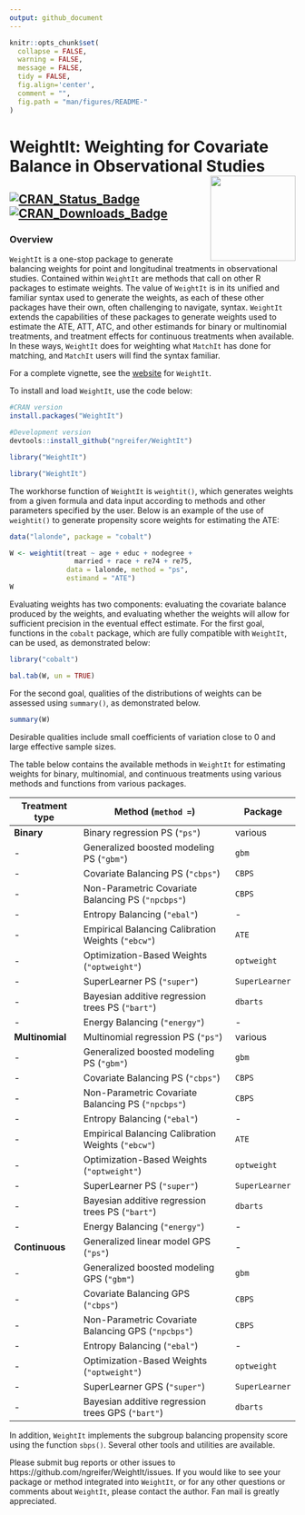 ```yaml
---
output: github_document
---
```


<!-- README.md is generated from README.Rmd. Please edit that file -->

```r
knitr::opts_chunk$set(
  collapse = FALSE,
  warning = FALSE,
  message = FALSE,
  tidy = FALSE,
  fig.align='center',
  comment = "",
  fig.path = "man/figures/README-"
)
```
# WeightIt: Weighting for Covariate Balance in Observational Studies <img src="man/figures/logo.png" align="right" width="150"/>

[![CRAN_Status_Badge](https://img.shields.io/cran/v/WeightIt?color=00622B)](https://cran.r-project.org/package=WeightIt) [![CRAN_Downloads_Badge](https://cranlogs.r-pkg.org/badges/WeightIt?color=00622B)](https://cran.r-project.org/package=WeightIt)
------
### Overview

`WeightIt` is a one-stop package to generate balancing weights for point and longitudinal treatments in observational studies. Contained within `WeightIt` are methods that call on other R packages to estimate weights. The value of `WeightIt` is in its unified and familiar syntax used to generate the weights, as each of these other packages have their own, often challenging to navigate, syntax. `WeightIt` extends the capabilities of these packages to generate weights used to estimate the ATE, ATT, ATC, and other estimands for binary or multinomial treatments, and treatment effects for continuous treatments when available. In these ways, `WeightIt` does for weighting what `MatchIt` has done for matching, and `MatchIt` users will find the syntax familiar.

For a complete vignette, see the [website](https://ngreifer.github.io/WeightIt/articles/WeightIt.html) for `WeightIt`.

To install and load `WeightIt`, use the code below:

```r
#CRAN version
install.packages("WeightIt")

#Development version
devtools::install_github("ngreifer/WeightIt")

library("WeightIt")
```
```r
library("WeightIt")
```

The workhorse function of `WeightIt` is `weightit()`, which generates weights from a given formula and data input according to methods and other parameters specified by the user. Below is an example of the use of `weightit()` to generate propensity score weights for estimating the ATE:

```r
data("lalonde", package = "cobalt")

W <- weightit(treat ~ age + educ + nodegree + 
                married + race + re74 + re75, 
              data = lalonde, method = "ps", 
              estimand = "ATE")
W
```

Evaluating weights has two components: evaluating the covariate balance produced by the weights, and evaluating whether the weights will allow for sufficient precision in the eventual effect estimate. For the first goal, functions in the `cobalt` package, which are fully compatible with `WeightIt`, can be used, as demonstrated below:

```r
library("cobalt")

bal.tab(W, un = TRUE)
```

For the second goal, qualities of the distributions of weights can be assessed using `summary()`, as demonstrated below.

```r
summary(W)
```

Desirable qualities include small coefficients of variation close to 0 and large effective sample sizes.

The table below contains the available methods in `WeightIt` for estimating weights for binary, multinomial, and continuous treatments using various methods and functions from various packages.
 
 Treatment type | Method (`method = `) | Package
 -------------- | -------------------- | --------
 **Binary** | Binary regression PS (`"ps"`) | various 
 - | Generalized boosted modeling PS (`"gbm"`) | `gbm`
 - | Covariate Balancing PS (`"cbps"`) | `CBPS`
 - | Non-Parametric Covariate Balancing PS (`"npcbps"`) | `CBPS`
 - | Entropy Balancing (`"ebal"`) | -
 - | Empirical Balancing Calibration Weights (`"ebcw"`) | `ATE`
 - | Optimization-Based Weights (`"optweight"`) | `optweight`
 - | SuperLearner PS (`"super"`) | `SuperLearner`
 - | Bayesian additive regression trees PS (`"bart"`) | `dbarts`
 - | Energy Balancing (`"energy"`) | -
 **Multinomial** | Multinomial regression PS (`"ps"`) | various
 - | Generalized boosted modeling PS (`"gbm"`) | `gbm`
 - | Covariate Balancing PS (`"cbps"`) | `CBPS`
 - | Non-Parametric Covariate Balancing PS (`"npcbps"`) | `CBPS`
 - | Entropy Balancing (`"ebal"`) | -
 - | Empirical Balancing Calibration Weights (`"ebcw"`) | `ATE`
 - | Optimization-Based Weights (`"optweight"`) | `optweight`
 - | SuperLearner PS (`"super"`) | `SuperLearner`
 - | Bayesian additive regression trees PS (`"bart"`) | `dbarts`
 - | Energy Balancing (`"energy"`) | -
 **Continuous** | Generalized linear model GPS (`"ps"`) | -
 - | Generalized boosted modeling GPS (`"gbm"`) | `gbm`
 - | Covariate Balancing GPS (`"cbps"`) | `CBPS`
 - | Non-Parametric Covariate Balancing GPS (`"npcbps"`) | `CBPS`
 - | Entropy Balancing (`"ebal"`) | -
 - | Optimization-Based Weights (`"optweight"`) | `optweight`
 - | SuperLearner GPS (`"super"`) | `SuperLearner`
 - | Bayesian additive regression trees GPS (`"bart"`) | `dbarts`

In addition, `WeightIt` implements the subgroup balancing propensity score using the function `sbps()`. Several other tools and utilities are available.

Please submit bug reports or other issues to https://github.com/ngreifer/WeightIt/issues. If you would like to see your package or method integrated into `WeightIt`, or for any other questions or comments about `WeightIt`, please contact the author. Fan mail is greatly appreciated.